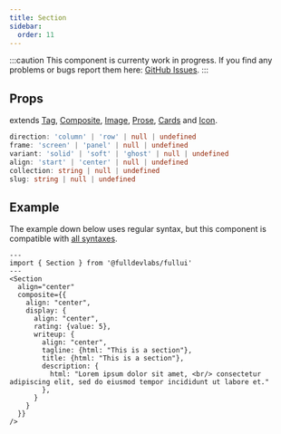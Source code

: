 ```yaml
---
title: Section
sidebar: 
  order: 11
---
```


:::caution
This component is currenty work in progress.
If you find any problems or bugs report them here: [GitHub Issues](https://full.dev).
:::

## Props
extends [Tag](/components/tag), [Composite](/components/composite), [Image](/components/image), [Prose](/components/prose), [Cards](/components/cards) and [Icon](/components/icon).
```ts
direction: 'column' | 'row' | null | undefined
frame: 'screen' | 'panel' | null | undefined
variant: 'solid' | 'soft' | 'ghost' | null | undefined
align: 'start' | 'center' | null | undefined
collection: string | null | undefined
slug: string | null | undefined
```

## Example
The example down below uses regular syntax, but this component is compatible with [all syntaxes](/guides/components#syntax).

```astro live
---
import { Section } from '@fulldevlabs/fullui'
---
<Section
  align="center"
  composite={{
    align: "center",
    display: {
      align: "center",
      rating: {value: 5},
      writeup: {
        align: "center",
        tagline: {html: "This is a section"},
        title: {html: "This is a section"},
        description: {
          html: "Lorem ipsum dolor sit amet, <br/> consectetur adipiscing elit, sed do eiusmod tempor incididunt ut labore et."
        },
      }
    }
  }}
/>
```